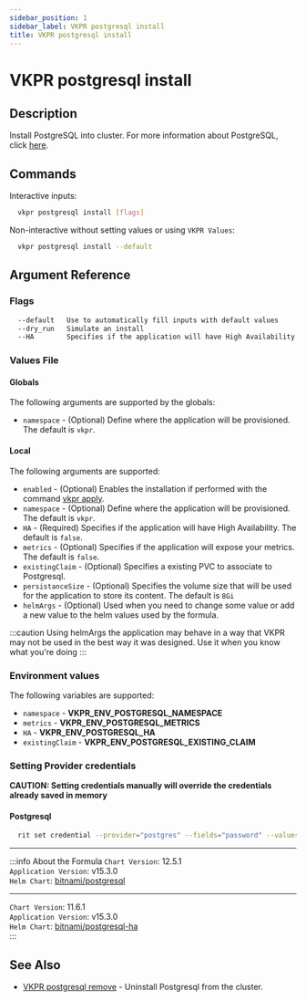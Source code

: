 ```yaml
---
sidebar_position: 1
sidebar_label: VKPR postgresql install
title: VKPR postgresql install
---
```


# VKPR postgresql install

## Description

Install PostgreSQL into cluster. For more information about PostgreSQL, click [here](https://www.postgresql.org/).

## Commands

Interactive inputs:

```bash
  vkpr postgresql install [flags]
```

Non-interactive without setting values or using `VKPR Values`:

```bash
  vkpr postgresql install --default
```

## Argument Reference

### Flags

```sh
  --default   Use to automatically fill inputs with default values
  --dry_run   Simulate an install
  --HA        Specifies if the application will have High Availability
```

### Values File

#### Globals

The following arguments are supported by the globals:

- `namespace` - (Optional) Define where the application will be provisioned. The default is `vkpr`.

#### Local

The following arguments are supported:

- `enabled` - (Optional) Enables the installation if performed with the command [vkpr apply](/docs/commands/apply).
- `namespace` - (Optional) Define where the application will be provisioned. The default is `vkpr`.
- `HA` - (Required) Specifies if the application will have High Availability. The default is `false`.
- `metrics` - (Optional) Specifies if the application will expose your metrics. The default is `false`.
- `existingClaim` - (Optional) Specifies a existing PVC to associate to Postgresql.
- `persistanceSize` - (Optional) Specifies the volume size that will be used for the application to store its content. The default is `8Gi`
- `helmArgs` - (Optional) Used when you need to change some value or add a new value to the helm values used by the formula.

:::caution
Using helmArgs the application may behave in a way that VKPR may not be used in the best way it was designed.
Use it when you know what you're doing
:::

### Environment values

The following variables are supported:

- `namespace` - **VKPR_ENV_POSTGRESQL_NAMESPACE**
- `metrics` - **VKPR_ENV_POSTGRESQL_METRICS**
- `HA` - **VKPR_ENV_POSTGRESQL_HA**
- `existingClaim` - **VKPR_ENV_POSTGRESQL_EXISTING_CLAIM**

### Setting Provider credentials

**CAUTION: Setting credentials manually will override the credentials already saved in memory**

#### Postgresql

```bash
  rit set credential --provider="postgres" --fields="password" --values="your-access-password"
```

---

:::info About the Formula
`Chart Version`: 12.5.1 <br/>
`Application Version`: v15.3.0 <br/>
`Helm Chart`: [bitnami/postgresql](https://artifacthub.io/packages/helm/bitnami/postgresql) <br/>

---

`Chart Version`: 11.6.1 <br/>
`Application Version`: v15.3.0 <br/>
`Helm Chart`: [bitnami/postgresql-ha](https://artifacthub.io/packages/helm/bitnami/postgresql-ha) <br/>
:::

## See Also

- [VKPR postgresql remove](/docs/commands/postgresql/remove) - Uninstall Postgresql from the cluster.
